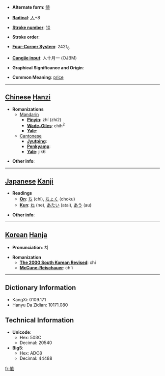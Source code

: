 * '''Alternate form''': [[値]]

* '''[[Wiktionary:Chinese radical index| Radical]]''': [[Wiktionary:Chinese radical index 人|人]]+8

* '''[[Wiktionary:Chinese total strokes index|Stroke number]]''': [[Wiktionary:Chinese total strokes index 10|10]]

* '''Stroke order''': 

* '''[[Wiktionary:Chinese four corner index|Four-Corner System]]''': 2421<sub>6</sub>

* '''[[Wiktionary:Chinese Cangjie index|Cangjie input]]''': 人十月一 (OJBM)

* '''Graphical Significance and Origin''': 

* '''Common Meaning''': [[price]]

----

== [[Chinese]] [[Hanzi]] ==

* '''Romanizations'''
** [[Mandarin]]
*** '''[[Pinyin]]''': zhí (zhi2)
*** '''[[Wade-Giles]]''': chih<sup>2</sup>
*** '''[[Yale]]''': 
**[[Cantonese]]
***'''[[Jyutping]]''':
***'''[[Penkyamp]]''': 
***'''[[Yale]]''': jik6

* '''Other info''': 

----

== [[Japanese]] [[Kanji]] ==

* '''Readings'''
** '''[[On]]''': [[ち]] (chi), [[ちょく]] (choku)
** '''[[Kun]]''': [[ね]] (ne), [[あたい]] (atai), [[あう]] (au)

* '''Other info''':  

----

== [[Korean]] [[Hanja]] ==

* '''Pronunciation''': 치

* '''Romanization'''
** '''[[The 2000 South Korean Revised Romanization|The 2000 South Korean Revised]]''': chi
** '''[[McCune-Reischauer]]''': ch'i

----

== Dictionary Information ==

* KangXi: 0109.171
* Hanyu Da Zidian: 10171.080

== Technical Information ==

* '''Unicode''':
** Hex: 503C
** Decimal: 20540
* '''Big5''':
** Hex: ADC8
** Decimal: 44488

[[fr:值]]